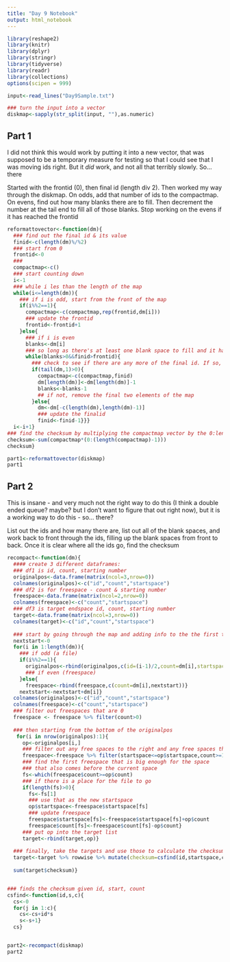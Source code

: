 ```yaml
---
title: "Day 9 Notebook"
output: html_notebook
---
```


```r
library(reshape2)
library(knitr)
library(dplyr)
library(stringr)
library(tidyverse)
library(readr)
library(collections)
options(scipen = 999)
```

```r
input<-read_lines("Day9Sample.txt")

### turn the input into a vector
diskmap<-sapply(str_split(input, ""),as.numeric)
```

## Part 1

I did not think this would work by putting it into a new vector, that was supposed to be a temporary measure for testing so that I could see that I was moving ids right.  But it *did* work, and not all that terribly slowly.  So... there

Started with the frontid (0), then final id (length div 2).  Then worked my way through the diskmap.
On odds, add that number of ids to the compactmap.  On evens, find out how many blanks there are to fill. Then decrement the number at the tail end to fill all of those blanks.  Stop working on the evens if it has reached the frontid   

```r
reformattovector<-function(dm){
  ### find out the final id & its value
  finid<-c(length(dm)%/%2)
  ### start from 0
  frontid<-0
  ###
  compactmap<-c()
  ### start counting down
  i<-1
  ### while i les than the length of the map
  while(i<=length(dm)){
    ### if i is odd, start from the front of the map
    if(i%%2==1){
      compactmap<-c(compactmap,rep(frontid,dm[i]))
      ### update the frontid
      frontid<-frontid+1
    }else{
      ### if i is even
      blanks<-dm[i]
      ### so long as there's at least one blank space to fill and it hasn't matched up with the front id yet
      while(blanks>0&&finid>frontid){
        ### check to see if there are any more of the final id. If so, decrement the count of final and fill one of the blanks
        if(tail(dm,1)>0){
          compactmap<-c(compactmap,finid)
          dm[length(dm)]<-dm[length(dm)]-1
          blanks<-blanks-1
          ## if not, remove the final two elements of the map
        }else{
          dm<-dm[-c(length(dm),length(dm)-1)]
          ### update the finalid
          finid<-finid-1}}}
  i<-i+1}
### find the checksum by multiplying the compactmap vector by the 0:length-1
checksum<-sum(compactmap*(0:(length(compactmap)-1)))
checksum}

```


```r
part1<-reformattovector(diskmap)
part1
```

## Part 2

This is insane - and very much not the right way to do this (I think a double ended queue? maybe? but I don't want to figure that out right now), but it is a working way to do this - so... there?

List out the ids and how many there are, list out all of the blank spaces, and work back to front through the ids, filling up the blank spaces from front to back.
Once it is clear where all the ids go, find the checksum


```r
recompact<-function(dm){
  #### create 3 different dataframes:
  ### df1 is id, count, starting number
  originalpos<-data.frame(matrix(ncol=3,nrow=0))
  colnames(originalpos)<-c("id","count","startspace")
  ### df2 is for freespace - count & starting number
  freespace<-data.frame(matrix(ncol=2,nrow=0))
  colnames(freespace)<-c("count","startspace")
  ### df3 is target endspace id, count, starting number
  target<-data.frame(matrix(ncol=3,nrow=0))
  colnames(target)<-c("id","count","startspace")
  
  ### start by going through the map and adding info to the the first two dfs
  nextstart<-0
  for(i in 1:length(dm)){
    ### if odd (a file)
    if(i%%2==1){
      originalpos<-rbind(originalpos,c(id=(i-1)/2,count=dm[i],startspace=nextstart))
      ### if even (freespace)
    }else{
      freespace<-rbind(freespace,c(count=dm[i],nextstart))}
    nextstart<-nextstart+dm[i]}
  colnames(originalpos)<-c("id","count","startspace")
  colnames(freespace)<-c("count","startspace")
  ### filter out freespaces that are 0
  freespace <- freespace %>% filter(count>0)
  
  ### then starting from the bottom of the originalpos
   for(i in nrow(originalpos):1){
     op<-originalpos[i,]
     ### filter out any free spaces to the right and any free spaces that are 0
     freespace<-freespace %>% filter(startspace<=op$startspace,count>=1)
     ### find the first freespace that is big enough for the space
     ### that also comes before the current space
     fs<-which(freespace$count>=op$count)
     ### if there is a place for the file to go
     if(length(fs)>0){
       fs<-fs[1]
       ### use that as the new startspace
       op$startspace<-freespace$startspace[fs]
       ### update freespace
       freespace$startspace[fs]<-freespace$startspace[fs]+op$count
       freespace$count[fs]<-freespace$count[fs]-op$count}
     ### put op into the target list
     target<-rbind(target,op)}
  
  ### finally, take the targets and use those to calculate the checksum:
  target<-target %>% rowwise %>% mutate(checksum=csfind(id,startspace,count))
  
  sum(target$checksum)}


### finds the checksum given id, start, count
csfind<-function(id,s,c){
  cs<-0
  for(j in 1:c){
    cs<-cs+id*s
    s<-s+1}
  cs}



```

```r
part2<-recompact(diskmap)
part2
```